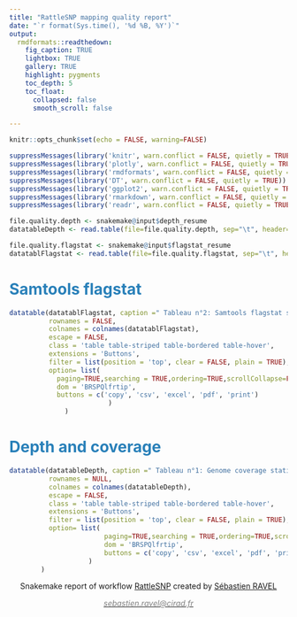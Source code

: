 ```yaml
---
title: "RattleSNP mapping quality report"
date: "`r format(Sys.time(), '%d %B, %Y')`"
output:
  rmdformats::readthedown:
    fig_caption: TRUE
    lightbox: TRUE
    gallery: TRUE
    highlight: pygments
    toc_depth: 5
    toc_float:
      collapsed: false
      smooth_scroll: false

---
```

<style>
#sidebar h2 {
    background-color: #2980B9;
}
h1,h2,h3,h4,h5,h6,legend{
color: #2980B9;
}
#main :not(.leaflet-control) > a {
    background-image: linear-gradient(180deg,#A9EAFE,#A9EAFE);
    color: #2980B9;
}
#content{max-width: 80%;}
.pagination > .active > a, .pagination > .active > a:focus, .pagination > .active > a:hover, .pagination > .active > span, .pagination > .active > span:focus, .pagination > .active > span:hover {
    background-color: #A9EAFE;
    border-color: #A9EAFE;
}
.footer{
    position:absolute; top:0; right:20px; padding:30px; height:180px
    }
</style>

```r
knitr::opts_chunk$set(echo = FALSE, warning=FALSE)

suppressMessages(library('knitr', warn.conflict = FALSE, quietly = TRUE))
suppressMessages(library('plotly', warn.conflict = FALSE, quietly = TRUE))
suppressMessages(library('rmdformats', warn.conflict = FALSE, quietly = TRUE))
suppressMessages(library('DT', warn.conflict = FALSE, quietly = TRUE))
suppressMessages(library('ggplot2', warn.conflict = FALSE, quietly = TRUE))
suppressMessages(library('rmarkdown', warn.conflict = FALSE, quietly = TRUE))
suppressMessages(library('readr', warn.conflict = FALSE, quietly = TRUE))
```
```r
file.quality.depth <- snakemake@input$depth_resume
datatableDepth <- read.table(file=file.quality.depth, sep="\t", header=TRUE)

file.quality.flagstat <- snakemake@input$flagstat_resume
datatablFlagstat <- read.table(file=file.quality.flagstat, sep="\t", header=TRUE)
```


# Samtools flagstat

```r
datatable(datatablFlagstat, caption =" Tableau n°2: Samtools flagstat statistics",
          rownames = FALSE,
          colnames = colnames(datatablFlagstat),
          escape = FALSE,
          class = 'table table-striped table-bordered table-hover',
          extensions = 'Buttons',
          filter = list(position = 'top', clear = FALSE, plain = TRUE),
          option= list(
            paging=TRUE,searching = TRUE,ordering=TRUE,scrollCollapse=FALSE,server = TRUE, autoWidth = TRUE,
            dom = 'BRSPQlfrtip',
            buttons = c('copy', 'csv', 'excel', 'pdf', 'print')
                         )
              )

```


# Depth and coverage

```r
datatable(datatableDepth, caption =" Tableau n°1: Genome coverage statistics",
          rownames = NULL,
          colnames = colnames(datatableDepth),
          escape = FALSE,
          class = 'table table-striped table-bordered table-hover',
          extensions = 'Buttons',
          filter = list(position = 'top', clear = FALSE, plain = TRUE),
          option= list(
                        paging=TRUE,searching = TRUE,ordering=TRUE,scrollCollapse=FALSE,server = TRUE, autoWidth = TRUE,
                        dom = 'BRSPQlfrtip',
                        buttons = c('copy', 'csv', 'excel', 'pdf', 'print')
                    )
        )
```

<footer>
        <p style="text-align: center;">Snakemake report of workflow <a target="_blank" href="https://github.com/sravel/RattleSNP">RattleSNP</a> created by <a target="_blank" href="https://github.com/sravel">Sébastien RAVEL</a></p>
        <p style="text-align: center;"><a target="_blank" href = "mailto:sebastien.ravel@cirad.fr"><span style="color: #808080;"><em>sebastien.ravel@cirad.fr</em></span></a></p>
</footer>
